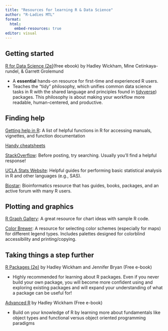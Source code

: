 ```yaml
---
title: "Resources for learning R & Data Science"
author: "R-Ladies MTL"
format: 
  html:
    embed-resources: true
editor: visual
---
```


## Getting started

[R for Data Science (2e)](https://r4ds.hadley.nz/)(free ebook) by Hadley Wickham, Mine Cetinkaya-rundel, & Garrett Grolemund

-   A **essential** hands-on resource for first-time and experienced R users.
-   Teaches the "tidy" philosophy, which unifies common data science tasks in R with the shared language and principles found in [tidyverse](https://www.tidyverse.org/)) packages. This philosophy is about making your workflow more readable, human-centered, and productive.

## Finding help

[Getting help in R](https://www.r-project.org/help.html): A list of helpful functions in R for accessing manuals, vignettes, and function documentation

[Handy cheatsheets](https://posit.co/resources/cheatsheets/)

[StackOverflow](https://stackoverflow.com/): Before posting, try searching. Usually you'll find a helpful response!

[UCLA Stats Website](https://stats.oarc.ucla.edu/r/): Helpful guides for performing basic statistical analysis in R and other languages (e.g., SAS).

[Biostar](https://www.biostars.org/info/about/): Bioinformatics resource that has guides, books, packages, and an active forum with many R users.

## Plotting and graphics

[R Graph Gallery](https://r-graph-gallery.com/): A great resource for chart ideas with sample R code.

[Color Brewer](https://colorbrewer2.org/#type=sequential&scheme=BuGn&n=3): A resource for selecting color schemes (especially for maps) for different legend types. Includes palettes designed for colorblind accessibility and printing/copying.

## Taking things a step further

[R Packages (2e)](https://r-pkgs.org/) by Hadley Wickham and Jennifer Bryan (Free e-book)

-   Highly recommended for learning about R packages. Even if you never build your own package, you will become more confident using and exploring existing packages and will expand your understanding of what a package can be useful for!

[Advanced R](https://adv-r.hadley.nz/fp.html) by Hadley Wickham (Free e-book)

-   Build on your knowledge of R by learning more about fundamentals like object types and functional versus object oriented programming paradigms
